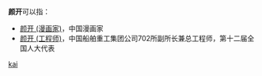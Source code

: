 '''颜开'''可以指：
* [[颜开_(漫画家)|颜开 (漫画家)]]，中国漫画家
* [[颜开_(工程师)|颜开 (工程师)]]，中国船舶重工集团公司702所副所长兼总工程师，第十二届全国人大代表

{{disambig}}

[[Category:二字颜姓人名消歧义|kai]]